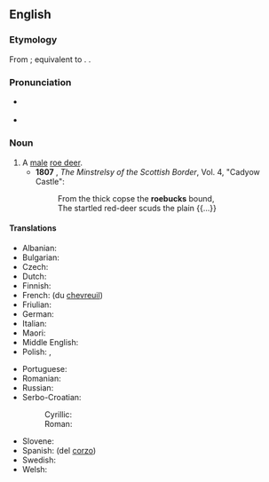 {{also|Roebuck}}
==English==

===Etymology===
From {{inh|en|enm|roobukke}}; equivalent to {{compound|en|roe|buck|gloss2=male deer}}. {{doublet|en|rhebok}}.

===Pronunciation===
* {{a|UK}} {{IPA|en|/ˈɹəʊ.bʌk/}}
* {{audio|en|en-us-roebuck.ogg|Audio (US)}}

===Noun===
{{en-noun}}

# A [[male]] [[roe deer]].
#* '''1807''' {{w|Walter Scott}}, ''The Minstrelsy of the Scottish Border'', Vol. 4, "Cadyow Castle":
#*: From the thick copse the '''roebucks''' bound,
#*: The startled red-deer scuds the plain {{...}}

====Translations====
{{trans-top|male roe deer}}
* Albanian: {{t+|sq|sorkadh|m}}
* Bulgarian: {{t|bg|сръндак|m}}
* Czech: {{t+|cs|srnec|m}}
* Dutch: {{t+|nl|reebok|m}}
* Finnish: {{t|fi|metsäkaurisuros}}
* French: {{t+|fr|cerf|m}} (du [[chevreuil]])
* Friulian: {{t|fur|cjavrûl|m}}
* German: {{t+|de|Rehbock|m}}
* Italian: {{t+|it|capriolo|m}}
* Maori: {{t|mi|ropaka}}
* Middle English: {{t|enm|roobukke}}
* Polish: {{t+|pl|kozioł|m-an}}, {{t+|pl|rogacz|m-an}}
{{trans-mid}}
* Portuguese: {{t+|pt|corço|m}}
* Romanian: {{t+|ro|căprior|m}}
* Russian: {{t|ru|[[саме́ц]] [[косуля|косу́ли]]|m}}
* Serbo-Croatian:
*: Cyrillic: {{t|sh|срндаћ|m}}
*: Roman: {{t+|sh|srndać|m}}
* Slovene: {{t|sl|srnjak|m}}
* Spanish: {{t+|es|ciervo|m}} (del [[corzo]])
* Swedish: {{t+|sv|råbock}}
* Welsh: {{t|cy|caeriwrch|m}}
{{trans-bottom}}

{{topics|en|Cervids|Male animals}}